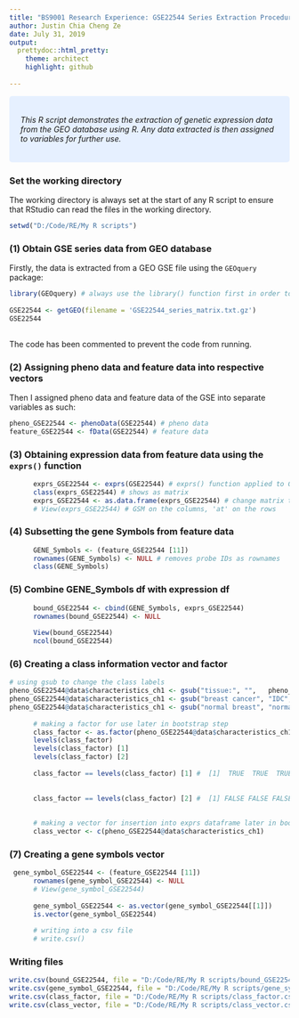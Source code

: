 ---
title: "BS9001 Research Experience: GSE22544 Series Extraction Procedure"
author: Justin Chia Cheng Ze
date: July 31, 2019
output:
  prettydoc::html_pretty:
    theme: architect
    highlight: github
    
---
<style>
div.blue { background-color:#e6f0ff; border-radius: 5px; padding: 20px;}
</style>
<div class = "dark blue">

*This R script demonstrates the extraction of genetic expression data from the GEO database using R. Any data extracted is then assigned to variables for further use.*

</div>
### Set the working directory
The working directory is always set at the start of any R script to ensure that RStudio can read the files in the working directory.
```{r, eval=FALSE}
setwd("D:/Code/RE/My R scripts")
```

### (1) Obtain GSE series data from GEO database

Firstly, the data is extracted from a GEO GSE file using the `GEOquery` package:

```{r code for extracting GSE22544 data, message=FALSE, eval=FALSE}
library(GEOquery) # always use the library() function first in order to use a certain package
  
GSE22544 <- getGEO(filename = 'GSE22544_series_matrix.txt.gz')
GSE22544
      
```
The code has been commented to prevent the code from running.

### (2) Assigning pheno data and feature data into respective vectors
Then I assigned pheno data and feature data of the GSE into separate variables as such:
```{r code that assigns pheno data and feature data into variables, eval=FALSE}
      
pheno_GSE22544 <- phenoData(GSE22544) # pheno data
feature_GSE22544 <- fData(GSE22544) # feature data
```

### (3) Obtaining expression data from feature data using the `exprs()` function
```{r exprs data is extracted from feature data, eval=FALSE}
      exprs_GSE22544 <- exprs(GSE22544) # exprs() function applied to GSE22544
      class(exprs_GSE22544) # shows as matrix
      exprs_GSE22544 <- as.data.frame(exprs_GSE22544) # change matrix to data.frame
      # View(exprs_GSE22544) # GSM on the columns, 'at' on the rows
```

### (4) Subsetting the gene Symbols from feature data
```{r code that subsets the gene symbols, eval=FALSE}
      GENE_Symbols <- (feature_GSE22544 [11])
      rownames(GENE_Symbols) <- NULL # removes probe IDs as rownames
      class(GENE_Symbols)
```

### (5) Combine GENE_Symbols df with expression df
```{r using the cbind function to combine data frames, eval=FALSE}
      bound_GSE22544 <- cbind(GENE_Symbols, exprs_GSE22544)
      rownames(bound_GSE22544) <- NULL
      
      View(bound_GSE22544)
      ncol(bound_GSE22544)
```

### (6) Creating a class information vector and factor
```{r code to obtain class vector and factor, eval=FALSE}
# using gsub to change the class labels
pheno_GSE22544@data$characteristics_ch1 <- gsub("tissue:", "",   pheno_GSE22544@data$characteristics_ch1)
pheno_GSE22544@data$characteristics_ch1 <- gsub("breast cancer", "IDC", pheno_GSE22544@data$characteristics_ch1)
pheno_GSE22544@data$characteristics_ch1 <- gsub("normal breast", "normal", pheno_GSE22544@data$characteristics_ch1)
      
      # making a factor for use later in bootstrap step
      class_factor <- as.factor(pheno_GSE22544@data$characteristics_ch1)
      levels(class_factor)
      levels(class_factor) [1]
      levels(class_factor) [2]
      
      class_factor == levels(class_factor) [1] #  [1]  TRUE  TRUE  TRUE FALSE  TRUE  TRUE  TRUE FALSE FALSE  TRUE  TRUE  TRUE FALSE  TRUE  TRUE  TRUE  TRUE  TRUE  TRUE  TRUE
      
      
      class_factor == levels(class_factor) [2] #  [1] FALSE FALSE FALSE  TRUE FALSE FALSE FALSE  TRUE  TRUE FALSE FALSE FALSE  TRUE FALSE FALSE FALSE FALSE FALSE FALSE FALSE
      
      
      # making a vector for insertion into exprs dataframe later in bootstrap step
      class_vector <- c(pheno_GSE22544@data$characteristics_ch1)
```
### (7) Creating a gene symbols vector      
```{r code for gene symbols vector, eval=FALSE}
 gene_symbol_GSE22544 <- (feature_GSE22544 [11])
      rownames(gene_symbol_GSE22544) <- NULL
      # View(gene_symbol_GSE22544)
      
      gene_symbol_GSE22544 <- as.vector(gene_symbol_GSE22544[[1]])
      is.vector(gene_symbol_GSE22544)
      
      # writing into a csv file
      # write.csv()
```

### Writing files
```{r code for writing files, eval=FALSE}
write.csv(bound_GSE22544, file = "D:/Code/RE/My R scripts/bound_GSE22544.csv") # writes bound df with gene symbol and expression data
write.csv(gene_symbol_GSE22544, file = "D:/Code/RE/My R scripts/gene_symbol_GSE22544.csv") # writes gene symbol vector
write.csv(class_factor, file = "D:/Code/RE/My R scripts/class_factor.csv") # writes class labels factor
write.csv(class_vector, file = "D:/Code/RE/My R scripts/class_vector.csv")
```